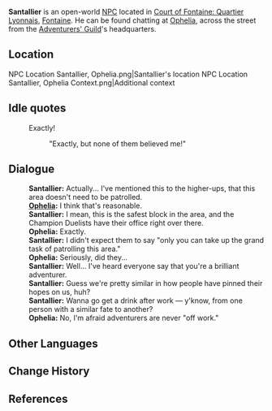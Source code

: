 {{Meta
<!-- Remove this template after adding the missing info -->
|missing_NPC_profile  = yes
}}
{{Character Infobox
|type             = Open-World NPC
|image            = NPC Santallier.png
|realname         = <!-- Optional, if different from in-game name -->
|deceased         = <!-- Past (for deceased prior to events of the game) or free response -->
|region           = Fontaine
|location         = Fontaine
|affiliation      = Garde
|affiliation2     = Maison Gardiennage
|title            = Member of the Gardes

|ancestry         = <!-- Clan/family -->
|father           = 
|mother           = 
|spouse           = 
|sibling          = 
|child            = 
|relative         = 

|voiceEN          = 
|voiceCN          = 
|voiceJP          = 
|voiceKR          = 
|dialoguereward   = 
}}
'''Santallier''' is an open-world [[NPC]] located in [[Court of Fontaine: Quartier Lyonnais]], [[Fontaine]]. He can be found chatting at [[Ophelia]], across the street from the [[Adventurers' Guild]]'s headquarters.

==Location==
<gallery>
NPC Location Santallier, Ophelia.png|Santallier's location
NPC Location Santallier, Ophelia Context.png|Additional context
</gallery>

==Idle quotes==
{{Dialogue Start}}
: {{DIcon|Idle}} Exactly!
:: {{A|VO Santallier 01.ogg}} "Exactly, but none of them believed me!"
{{Dialogue End}}

==Dialogue==
{{Dialogue Start}}
:'''Santallier:''' Actually... I've mentioned this to the higher-ups, that this area doesn't need to be patrolled.
:'''[[Ophelia]]:''' I think that's reasonable.
:'''Santallier:''' I mean, this is the safest block in the area, and the Champion Duelists have their office right over there.
:'''Ophelia:''' Exactly.
:'''Santallier:''' I didn't expect them to say "only you can take up the grand task of patrolling this area."
:'''Ophelia:''' Seriously, did they...
:'''Santallier:''' Well... I've heard everyone say that you're a brilliant adventurer.
:'''Santallier:''' Guess we're pretty similar in how people have pinned their hopes on us, huh?
:'''Santallier:''' Wanna go get a drink after work — y'know, from one person with a similar fate to another?
:'''Ophelia:''' No, I'm afraid adventurers are never "off work."
{{Dialogue End}}

==Other Languages==
{{Other Languages|default_hidden=1
|en      = Santallier
|zhs     = 桑塔利耶
|zhs_rm  = Sāngtǎlìyé
|zht     = 桑塔利耶
|zht_rm  = Sāngtǎlìyé
|ja      = サンタリエ
|ja_rm   = Santarie
|ko      = 산탈리에
|es      = Santallier
|fr      = Santallier
|ru      = Санталье
|th      = Santallier
|vi      = Santallier
|de      = Santallier
|id      = Santallier
|pt      = Santallier
|tr      = Santallier
|it      = Santallier
}}

==Change History==
{{Change History|4.0}}

==References==
{{Reflist}}